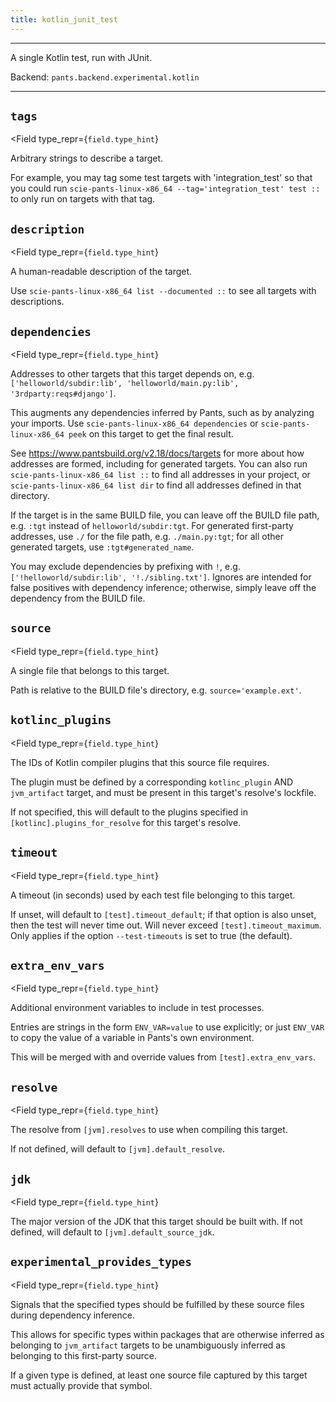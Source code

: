```yaml
---
title: kotlin_junit_test
---
```



---

A single Kotlin test, run with JUnit.

Backend: <span className="color--primary">`pants.backend.experimental.kotlin`</span>

---

<span className={styles.options}>

## `tags`

<Field
    type_repr={`field.type_hint`}
>
Arbitrary strings to describe a target.

For example, you may tag some test targets with &#x27;integration_test&#x27; so that you could run `scie-pants-linux-x86_64 --tag='integration_test' test ::` to only run on targets with that tag.
</Field>

## `description`

<Field
    type_repr={`field.type_hint`}
>
A human-readable description of the target.

Use `scie-pants-linux-x86_64 list --documented ::` to see all targets with descriptions.
</Field>

## `dependencies`

<Field
    type_repr={`field.type_hint`}
>
Addresses to other targets that this target depends on, e.g. `['helloworld/subdir:lib', 'helloworld/main.py:lib', '3rdparty:reqs#django']`.

This augments any dependencies inferred by Pants, such as by analyzing your imports. Use `scie-pants-linux-x86_64 dependencies` or `scie-pants-linux-x86_64 peek` on this target to get the final result.

See https://www.pantsbuild.org/v2.18/docs/targets for more about how addresses are formed, including for generated targets. You can also run `scie-pants-linux-x86_64 list ::` to find all addresses in your project, or `scie-pants-linux-x86_64 list dir` to find all addresses defined in that directory.

If the target is in the same BUILD file, you can leave off the BUILD file path, e.g. `:tgt` instead of `helloworld/subdir:tgt`. For generated first-party addresses, use `./` for the file path, e.g. `./main.py:tgt`; for all other generated targets, use `:tgt#generated_name`.

You may exclude dependencies by prefixing with `!`, e.g. `['!helloworld/subdir:lib', '!./sibling.txt']`. Ignores are intended for false positives with dependency inference; otherwise, simply leave off the dependency from the BUILD file.
</Field>

## `source`

<Field
    type_repr={`field.type_hint`}
>
A single file that belongs to this target.

Path is relative to the BUILD file&#x27;s directory, e.g. `source='example.ext'`.
</Field>

## `kotlinc_plugins`

<Field
    type_repr={`field.type_hint`}
>
The IDs of Kotlin compiler plugins that this source file requires.

The plugin must be defined by a corresponding `kotlinc_plugin` AND `jvm_artifact` target, and must be present in this target&#x27;s resolve&#x27;s lockfile.

If not specified, this will default to the plugins specified in `[kotlinc].plugins_for_resolve` for this target&#x27;s resolve.
</Field>

## `timeout`

<Field
    type_repr={`field.type_hint`}
>
A timeout (in seconds) used by each test file belonging to this target.

If unset, will default to `[test].timeout_default`; if that option is also unset, then the test will never time out. Will never exceed `[test].timeout_maximum`. Only applies if the option `--test-timeouts` is set to true (the default).
</Field>

## `extra_env_vars`

<Field
    type_repr={`field.type_hint`}
>
Additional environment variables to include in test processes.

Entries are strings in the form `ENV_VAR=value` to use explicitly; or just `ENV_VAR` to copy the value of a variable in Pants&#x27;s own environment.

This will be merged with and override values from `[test].extra_env_vars`.
</Field>

## `resolve`

<Field
    type_repr={`field.type_hint`}
>
The resolve from `[jvm].resolves` to use when compiling this target.

If not defined, will default to `[jvm].default_resolve`.
</Field>

## `jdk`

<Field
    type_repr={`field.type_hint`}
>
The major version of the JDK that this target should be built with. If not defined, will default to `[jvm].default_source_jdk`.
</Field>

## `experimental_provides_types`

<Field
    type_repr={`field.type_hint`}
>
Signals that the specified types should be fulfilled by these source files during dependency inference.

This allows for specific types within packages that are otherwise inferred as belonging to `jvm_artifact` targets to be unambiguously inferred as belonging to this first-party source.

If a given type is defined, at least one source file captured by this target must actually provide that symbol.
</Field>



</span>
